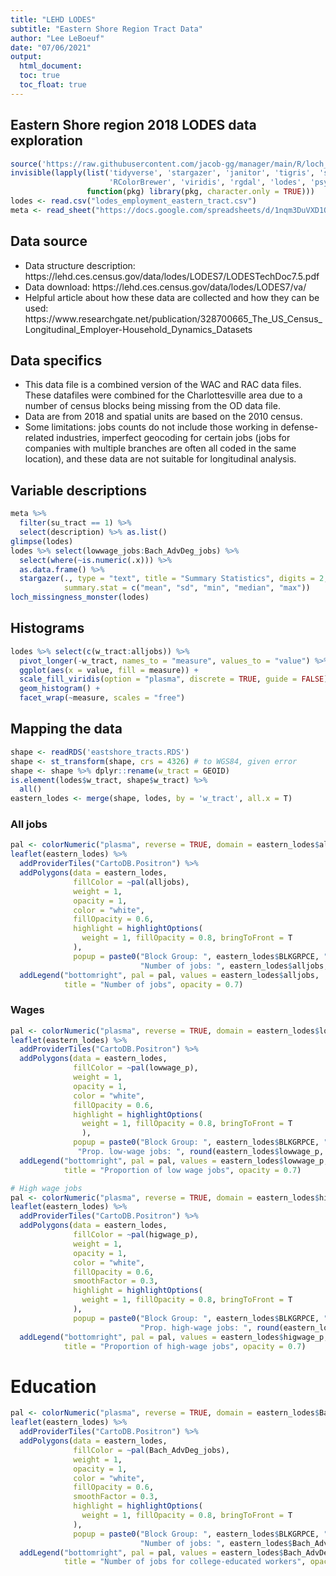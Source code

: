 ```yaml
---
title: "LEHD LODES"
subtitle: "Eastern Shore Region Tract Data"
author: "Lee LeBoeuf"
date: "07/06/2021"
output: 
  html_document:
  toc: true
  toc_float: true
---
```


## Eastern Shore region 2018 LODES data exploration

```r
source('https://raw.githubusercontent.com/jacob-gg/manager/main/R/loch_missingness_monster.R')
invisible(lapply(list('tidyverse', 'stargazer', 'janitor', 'tigris', 'sf', 'leaflet', 'rcartocolor', 
                      'RColorBrewer', 'viridis', 'rgdal', 'lodes', 'psych', 'reshape2', 'googlesheets4', 'sp'),
                 function(pkg) library(pkg, character.only = TRUE)))
lodes <- read.csv("lodes_employment_eastern_tract.csv")
meta <- read_sheet("https://docs.google.com/spreadsheets/d/1nqm3DuVXD1ObbVe_deacvT7uSLdBXfQJo3mkbqDwrVo/edit?usp=sharing", sheet = "lehd_lodes", gs4_deauth())
```

## Data source 
* Data structure description: https://lehd.ces.census.gov/data/lodes/LODES7/LODESTechDoc7.5.pdf
* Data download: https://lehd.ces.census.gov/data/lodes/LODES7/va/
* Helpful article about how these data are collected and how they can be used: https://www.researchgate.net/publication/328700665_The_US_Census_Longitudinal_Employer-Household_Dynamics_Datasets

## Data specifics
* This data file is a combined version of the WAC and RAC data files. These datafiles were combined for the Charlottesville area due to a number of census blocks being missing from the OD data file. 
* Data are from 2018 and spatial units are based on the 2010 census. 
* Some limitations: jobs counts do not include those working in defense-related industries, imperfect geocoding for certain jobs (jobs for companies with multiple branches are often all coded in the same location), and these data are not suitable for longitudinal analysis. 

## Variable descriptions
```r
meta %>% 
  filter(su_tract == 1) %>%
  select(description) %>% as.list()
glimpse(lodes)
lodes %>% select(lowwage_jobs:Bach_AdvDeg_jobs) %>% 
  select(where(~is.numeric(.x))) %>% 
  as.data.frame() %>% 
  stargazer(., type = "text", title = "Summary Statistics", digits = 2,
            summary.stat = c("mean", "sd", "min", "median", "max"))
loch_missingness_monster(lodes)
```

## Histograms
```r
lodes %>% select(c(w_tract:alljobs)) %>% 
  pivot_longer(-w_tract, names_to = "measure", values_to = "value") %>% 
  ggplot(aes(x = value, fill = measure)) + 
  scale_fill_viridis(option = "plasma", discrete = TRUE, guide = FALSE) +
  geom_histogram() + 
  facet_wrap(~measure, scales = "free")
```

## Mapping the data 
```r
shape <- readRDS('eastshore_tracts.RDS')
shape <- st_transform(shape, crs = 4326) # to WGS84, given error
shape <- shape %>% dplyr::rename(w_tract = GEOID)
is.element(lodes$w_tract, shape$w_tract) %>%
  all()
eastern_lodes <- merge(shape, lodes, by = 'w_tract', all.x = T)
```

### All jobs
```r
pal <- colorNumeric("plasma", reverse = TRUE, domain = eastern_lodes$alljobs)
leaflet(eastern_lodes) %>% 
  addProviderTiles("CartoDB.Positron") %>% 
  addPolygons(data = eastern_lodes,
              fillColor = ~pal(alljobs),
              weight = 1,
              opacity = 1,
              color = "white", 
              fillOpacity = 0.6,
              highlight = highlightOptions(
                weight = 1, fillOpacity = 0.8, bringToFront = T
              ),
              popup = paste0("Block Group: ", eastern_lodes$BLKGRPCE, "<br>",
                             "Number of jobs: ", eastern_lodes$alljobs, 2)) %>% 
  addLegend("bottomright", pal = pal, values = eastern_lodes$alljobs, 
            title = "Number of jobs", opacity = 0.7)
```

### Wages
```r
pal <- colorNumeric("plasma", reverse = TRUE, domain = eastern_lodes$lowwage_p)
leaflet(eastern_lodes) %>% 
  addProviderTiles("CartoDB.Positron") %>% 
  addPolygons(data = eastern_lodes,
              fillColor = ~pal(lowwage_p),
              weight = 1,
              opacity = 1,
              color = "white", 
              fillOpacity = 0.6,
              highlight = highlightOptions(
                weight = 1, fillOpacity = 0.8, bringToFront = T
                ),
              popup = paste0("Block Group: ", eastern_lodes$BLKGRPCE, "<br>",
               "Prop. low-wage jobs: ", round(eastern_lodes$lowwage_p, 2))) %>% 
  addLegend("bottomright", pal = pal, values = eastern_lodes$lowwage_p, 
            title = "Proportion of low wage jobs", opacity = 0.7)
```

```r
# High wage jobs
pal <- colorNumeric("plasma", reverse = TRUE, domain = eastern_lodes$higwage_p)
leaflet(eastern_lodes) %>% 
  addProviderTiles("CartoDB.Positron") %>% 
  addPolygons(data = eastern_lodes,
              fillColor = ~pal(higwage_p),
              weight = 1,
              opacity = 1,
              color = "white", 
              fillOpacity = 0.6,
              smoothFactor = 0.3,
              highlight = highlightOptions(
                weight = 1, fillOpacity = 0.8, bringToFront = T
              ),
              popup = paste0("Block Group: ", eastern_lodes$BLKGRPCE, "<br>",
                             "Prop. high-wage jobs: ", round(eastern_lodes$higwage_p, 2))) %>% 
  addLegend("bottomright", pal = pal, values = eastern_lodes$higwage_p, 
            title = "Proportion of high-wage jobs", opacity = 0.7)
```

# Education
```r
pal <- colorNumeric("plasma", reverse = TRUE, domain = eastern_lodes$Bach_AdvDeg_jobs)
leaflet(eastern_lodes) %>% 
  addProviderTiles("CartoDB.Positron") %>% 
  addPolygons(data = eastern_lodes,
              fillColor = ~pal(Bach_AdvDeg_jobs),
              weight = 1,
              opacity = 1,
              color = "white", 
              fillOpacity = 0.6,
              smoothFactor = 0.3,
              highlight = highlightOptions(
                weight = 1, fillOpacity = 0.8, bringToFront = T
              ),
              popup = paste0("Block Group: ", eastern_lodes$BLKGRPCE, "<br>",
                             "Number of jobs: ", eastern_lodes$Bach_AdvDeg_jobs)) %>% 
  addLegend("bottomright", pal = pal, values = eastern_lodes$Bach_AdvDeg_jobs, 
            title = "Number of jobs for college-educated workers", opacity = 0.7)
```



